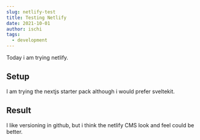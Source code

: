 ```yaml
---
slug: netlify-test
title: Testing Netlify
date: 2021-10-01
author: ischi
tags:
  - development
---
```

Today i am trying netlify.

## Setup

I am trying the nextjs starter pack although i would prefer sveltekit.

## Result

I like versioning in github, but i think the netlify CMS look and feel could be better.